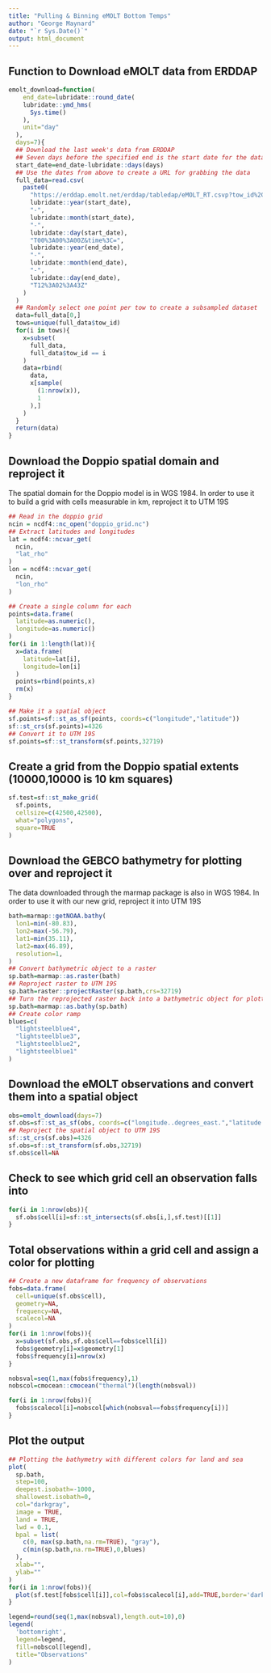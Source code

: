```yaml
---
title: "Pulling & Binning eMOLT Bottom Temps"
author: "George Maynard"
date: "`r Sys.Date()`"
output: html_document
---
```


## Function to Download eMOLT data from ERDDAP

```r
emolt_download=function(
    end_date=lubridate::round_date(
    lubridate::ymd_hms(
      Sys.time()
    ),
    unit="day"
  ),
  days=7){
  ## Download the last week's data from ERDDAP
  ## Seven days before the specified end is the start date for the data
  start_date=end_date-lubridate::days(days)
  ## Use the dates from above to create a URL for grabbing the data
  full_data=read.csv(
    paste0(
      "https://erddap.emolt.net/erddap/tabledap/eMOLT_RT.csvp?tow_id%2Csegment_type%2Ctime%2Clatitude%2Clongitude%2Cdepth%2Ctemperature%2Csensor_type&segment_type=%22Fishing%22&time%3E=",
      lubridate::year(start_date),
      "-",
      lubridate::month(start_date),
      "-",
      lubridate::day(start_date),
      "T00%3A00%3A00Z&time%3C=",
      lubridate::year(end_date),
      "-",
      lubridate::month(end_date),
      "-",
      lubridate::day(end_date),
      "T12%3A02%3A43Z"
    )
  )
  ## Randomly select one point per tow to create a subsampled dataset
  data=full_data[0,]
  tows=unique(full_data$tow_id)
  for(i in tows){
    x=subset(
      full_data,
      full_data$tow_id == i
    )
    data=rbind(
      data,
      x[sample(
        (1:nrow(x)),
        1
      ),]
    )
  }
  return(data)
}
```

## Download the Doppio spatial domain and reproject it

The spatial domain for the Doppio model is in WGS 1984. In order 
to use it to build a grid with cells measurable in km, reproject it to UTM 19S

```r
## Read in the doppio grid
ncin = ncdf4::nc_open("doppio_grid.nc")
## Extract latitudes and longitudes
lat = ncdf4::ncvar_get(
  ncin,
  "lat_rho"
)
lon = ncdf4::ncvar_get(
  ncin,
  "lon_rho"
)

## Create a single column for each
points=data.frame(
  latitude=as.numeric(),
  longitude=as.numeric()
)
for(i in 1:length(lat)){
  x=data.frame(
    latitude=lat[i],
    longitude=lon[i]
  )
  points=rbind(points,x)
  rm(x)
}

## Make it a spatial object
sf.points=sf::st_as_sf(points, coords=c("longitude","latitude"))
sf::st_crs(sf.points)=4326
## Convert it to UTM 19S
sf.points=sf::st_transform(sf.points,32719)
```

## Create a grid from the Doppio spatial extents (10000,10000 is 10 km squares)

```r
sf.test=sf::st_make_grid(
  sf.points,
  cellsize=c(42500,42500),
  what="polygons",
  square=TRUE
)
```

## Download the GEBCO bathymetry for plotting over and reproject it

The data downloaded through the marmap package is also in WGS 1984. In order to
use it with our new grid, reproject it into UTM 19S

```r
bath=marmap::getNOAA.bathy(
  lon1=min(-80.83),
  lon2=max(-56.79),
  lat1=min(35.11),
  lat2=max(46.89),
  resolution=1,
)
## Convert bathymetric object to a raster
sp.bath=marmap::as.raster(bath)
## Reproject raster to UTM 19S
sp.bath=raster::projectRaster(sp.bath,crs=32719)
## Turn the reprojected raster back into a bathymetric object for plotting
sp.bath=marmap::as.bathy(sp.bath)
## Create color ramp
blues=c(
  "lightsteelblue4",
  "lightsteelblue3",
  "lightsteelblue2",
  "lightsteelblue1"
)
```

## Download the eMOLT observations and convert them into a spatial object

```r
obs=emolt_download(days=7)
sf.obs=sf::st_as_sf(obs, coords=c("longitude..degrees_east.","latitude..degrees_north."))
## Reproject the spatial object to UTM 19S
sf::st_crs(sf.obs)=4326
sf.obs=sf::st_transform(sf.obs,32719)
sf.obs$cell=NA
```

## Check to see which grid cell an observation falls into

```r
for(i in 1:nrow(obs)){
  sf.obs$cell[i]=sf::st_intersects(sf.obs[i,],sf.test)[[1]]
}
```

## Total observations within a grid cell and assign a color for plotting
```r
## Create a new dataframe for frequency of observations
fobs=data.frame(
  cell=unique(sf.obs$cell),
  geometry=NA,
  frequency=NA,
  scalecol=NA
)
for(i in 1:nrow(fobs)){
  x=subset(sf.obs,sf.obs$cell==fobs$cell[i])
  fobs$geometry[i]=x$geometry[1]
  fobs$frequency[i]=nrow(x)
}

nobsval=seq(1,max(fobs$frequency),1)
nobscol=cmocean::cmocean("thermal")(length(nobsval))

for(i in 1:nrow(fobs)){
  fobs$scalecol[i]=nobscol[which(nobsval==fobs$frequency[i])]
}
```

## Plot the output
```r
## Plotting the bathymetry with different colors for land and sea
plot(
  sp.bath,
  step=100,
  deepest.isobath=-1000,
  shallowest.isobath=0,
  col="darkgray",
  image = TRUE, 
  land = TRUE, 
  lwd = 0.1,
  bpal = list(
    c(0, max(sp.bath,na.rm=TRUE), "gray"),
    c(min(sp.bath,na.rm=TRUE),0,blues)
  ),
  xlab="",
  ylab=""
)
for(i in 1:nrow(fobs)){
  plot(sf.test[fobs$cell[i]],col=fobs$scalecol[i],add=TRUE,border='darkgray')
}

legend=round(seq(1,max(nobsval),length.out=10),0)
legend(
  'bottomright',
  legend=legend,
  fill=nobscol[legend],
  title="Observations"
)
```